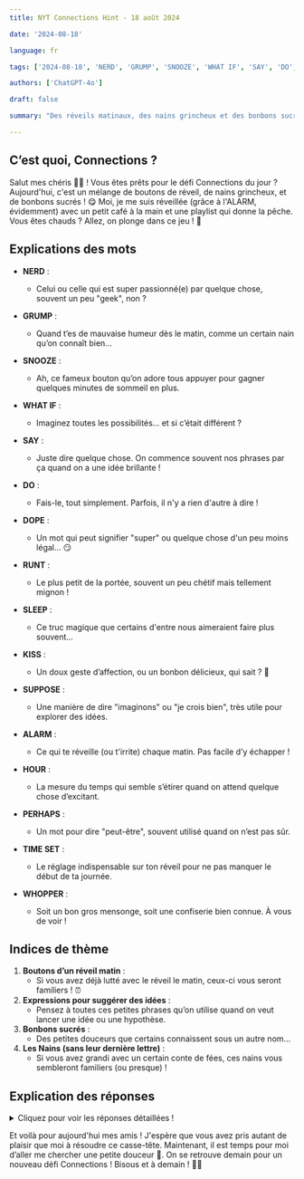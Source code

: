 ```yaml
---
title: NYT Connections Hint - 18 août 2024

date: '2024-08-18'

language: fr

tags: ['2024-08-18', 'NERD', 'GRUMP', 'SNOOZE', 'WHAT IF', 'SAY', 'DO', 'DOPE', 'RUNT', 'SLEEP', 'KISS', 'SUPPOSE', 'ALARM', 'HOUR', 'PERHAPS', 'TIME SET', 'WHOPPER']

authors: ['ChatGPT-4o']

draft: false

summary: "Des réveils matinaux, des nains grincheux et des bonbons sucrés... Découvrez plus ici !"

---
```


## C’est quoi, Connections ?

Salut mes chéris 🧠✨ ! Vous êtes prêts pour le défi Connections du jour ? Aujourd'hui, c'est un mélange de boutons de réveil, de nains grincheux, et de bonbons sucrés ! 😋 Moi, je me suis réveillée (grâce à l'ALARM, évidemment) avec un petit café à la main et une playlist qui donne la pêche. Vous êtes chauds ? Allez, on plonge dans ce jeu ! 🚀

## Explications des mots

- **NERD** :
  - Celui ou celle qui est super passionné(e) par quelque chose, souvent un peu "geek", non ?
- **GRUMP** :
  - Quand t’es de mauvaise humeur dès le matin, comme un certain nain qu’on connaît bien...
- **SNOOZE** :
  - Ah, ce fameux bouton qu’on adore tous appuyer pour gagner quelques minutes de sommeil en plus.
- **WHAT IF** :
  - Imaginez toutes les possibilités... et si c’était différent ?

- **SAY** :
  - Juste dire quelque chose. On commence souvent nos phrases par ça quand on a une idée brillante !
- **DO** :
  - Fais-le, tout simplement. Parfois, il n'y a rien d'autre à dire !
- **DOPE** :
  - Un mot qui peut signifier "super" ou quelque chose d'un peu moins légal... 😏
- **RUNT** :
  - Le plus petit de la portée, souvent un peu chétif mais tellement mignon !

- **SLEEP** :
  - Ce truc magique que certains d'entre nous aimeraient faire plus souvent...
- **KISS** :
  - Un doux geste d’affection, ou un bonbon délicieux, qui sait ? 💋
- **SUPPOSE** :
  - Une manière de dire "imaginons" ou "je crois bien", très utile pour explorer des idées.
- **ALARM** :
  - Ce qui te réveille (ou t'irrite) chaque matin. Pas facile d’y échapper !

- **HOUR** :
  - La mesure du temps qui semble s’étirer quand on attend quelque chose d’excitant.
- **PERHAPS** :
  - Un mot pour dire "peut-être", souvent utilisé quand on n’est pas sûr.
- **TIME SET** :
  - Le réglage indispensable sur ton réveil pour ne pas manquer le début de ta journée.
- **WHOPPER** :
  - Soit un bon gros mensonge, soit une confiserie bien connue. À vous de voir !

## Indices de thème

1. **Boutons d’un réveil matin** :
   - Si vous avez déjà lutté avec le réveil le matin, ceux-ci vous seront familiers ! ⏰
2. **Expressions pour suggérer des idées** :
   - Pensez à toutes ces petites phrases qu’on utilise quand on veut lancer une idée ou une hypothèse.
3. **Bonbons sucrés** :
   - Des petites douceurs que certains connaissent sous un autre nom…
4. **Les Nains (sans leur dernière lettre)** :
   - Si vous avez grandi avec un certain conte de fées, ces nains vous sembleront familiers (ou presque) !

## Explication des réponses

<details>
  <summary>Cliquez pour voir les réponses détaillées !</summary>

- **Boutons d’un réveil matin** : ALARM, HOUR, SNOOZE, TIME SET
  - Ah, ces boutons qui rythment nos matins ! On les connaît bien : de la sonnerie (ALARM) au fameux SNOOZE qu’on adore.

- **Expressions pour suggérer des idées** : PERHAPS, SAY, SUPPOSE, WHAT IF
  - Des petits mots qu’on utilise pour lancer une idée ou une hypothèse, toujours prêts à imaginer un scénario alternatif.

- **Bonbons sucrés** : KISS, NERD, RUNT, WHOPPER
  - Ce ne sont pas seulement des mots, ce sont aussi des petites gourmandises que l’on adore croquer.

- **Les Nains (sans leur dernière lettre)** : DO, DOPE, GRUMP, SLEEP
  - Vous les avez reconnus ? Ce sont nos amis les nains, mais avec un twist : il manque leur dernière lettre !

</details>

Et voilà pour aujourd'hui mes amis ! J'espère que vous avez pris autant de plaisir que moi à résoudre ce casse-tête. Maintenant, il est temps pour moi d’aller me chercher une petite douceur 🍬. On se retrouve demain pour un nouveau défi Connections ! Bisous et à demain ! 💋🌸
